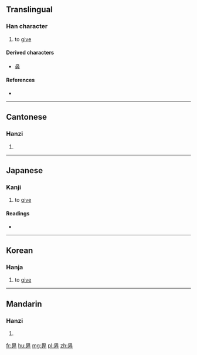 {{also|異}}
==Translingual==

===Han character===
{{Han char|rn=102|rad=田|as=03|sn=8|four=6022<sub>1</sub>|canj=田一中 (WML)|ids=⿱田丌}}

# to [[give]]

====Derived characters====
* [[鼻]]

====References====
* {{Han ref|kx=0759.160|dkj=21748|dj=1169.170|hdz=42530.060|uh=7540|ud=30016|bh=CD71|bd=52593}}

----

==Cantonese==

===Hanzi===
{{yue-hanzi|jyut=bei2|y=bei2}}

# {{defn|lang=yue|sort=田03}}

----

==Japanese==

===Kanji===
{{ja-kanji|grade=|rs=田03}}

# to [[give]]

====Readings====
* {{ja-readings|on=[[ひ]] (hi)|kun=[[あたえるもの]] (ataerumono)|nanori=}}

----

==Korean==

===Hanja===
{{ko-hanja|hangeul=비|eumhun=|rv=bi|mr=pi|y=pi}}

# to [[give]]

----

==Mandarin==

===Hanzi===
{{cmn-hanzi|pin=[[bì]] ([[bi4]])|wg=pi<sup>4</sup>}}

# {{defn|lang=cmn|sort=田03}}

[[fr:畀]]
[[hu:畀]]
[[mg:畀]]
[[pl:畀]]
[[zh:畀]]